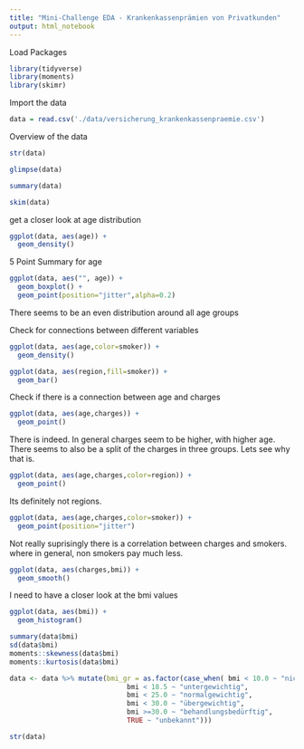 ```yaml
---
title: "Mini-Challenge EDA - Krankenkassenprämien von Privatkunden"
output: html_notebook
---
```


Load Packages

```r
library(tidyverse)
library(moments)
library(skimr)
```

Import the data

```r
data = read.csv('./data/versicherung_krankenkassenpraemie.csv')
```

Overview of the data

```r
str(data)
```

```r
glimpse(data)
```

```r
summary(data)
```

```r
skim(data)
```

get a closer look at age distribution

```r
ggplot(data, aes(age)) +
  geom_density()
```

5 Point Summary for age

```r
ggplot(data, aes("", age)) +
  geom_boxplot() +
  geom_point(position="jitter",alpha=0.2)
```

There seems to be an even distribution around all age groups

Check for connections between different variables

```r
ggplot(data, aes(age,color=smoker)) +
  geom_density()
```


```r
ggplot(data, aes(region,fill=smoker)) +
  geom_bar()
```


Check if there is a connection between age and charges

```r
ggplot(data, aes(age,charges)) +
  geom_point()
```

There is indeed. In general charges seem to be higher, with higher age. 
There seems to also be a split of the charges in three groups. Lets see why that is.

```r
ggplot(data, aes(age,charges,color=region)) +
  geom_point()
```

Its definitely not regions.

```r
ggplot(data, aes(age,charges,color=smoker)) +
  geom_point(position="jitter")
```

Not really suprisingly there is a correlation between charges and smokers. where in general, non smokers pay much less.

```r
ggplot(data, aes(charges,bmi)) +
  geom_smooth()
```

I need to have a closer look at the bmi values

```r
ggplot(data, aes(bmi)) +
  geom_histogram()
```

```r
summary(data$bmi)
sd(data$bmi)
moments::skewness(data$bmi)
moments::kurtosis(data$bmi)
```

```r
data <- data %>% mutate(bmi_gr = as.factor(case_when( bmi < 10.0 ~ "nicht überlebensfähig",
                             bmi < 18.5 ~ "untergewichtig",
                             bmi < 25.0 ~ "normalgewichtig",
                             bmi < 30.0 ~ "übergewichtig",
                             bmi >=30.0 ~ "behandlungsbedürftig",
                             TRUE ~ "unbekannt")))
```



```r
str(data)
```



